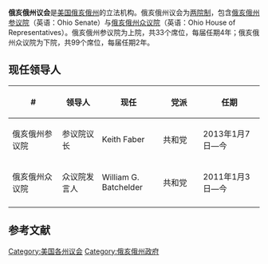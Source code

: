 {{Infobox legislature
 | name              = 俄亥俄州议会
 | coa_pic           = 
 | session_room      = 
 | house_type        =  两院制
 | houses            = [[俄亥俄州参议院|俄亥俄州参议院]] <br />[[俄亥俄州众议院|俄亥俄州众议院]]
 | term_limits       = 
 | new_session       = 
 | leader1_type      = 参议院议长
 | leader1           = [[Keith_Faber|Keith Faber]]
 | party1            = ([[共和黨_(美國)|共和党]])
 | election1         = 2013年1月7日
 | leader2_type      = 众议院发言人
 | leader2           = [[William_G._Batchelder|William G. Batchelder]]
 | party2            = ([[共和黨_(美國)|共和党]])
 | election2         = 2011年1月3日
 | authority         = 
 | members           = 33（参）99（众）
 | last_election1    = 
 | next_election1    = 
 | redistricting     = 
 | political_groups1 = 
 | meeting_place     = 
 | website           = 
}}
'''俄亥俄州议会'''是[[美国|美国]][[俄亥俄州|俄亥俄州]]的立法机构。俄亥俄州议会为[[两院制|两院制]]，包含[[俄亥俄州参议院|俄亥俄州参议院]]（英语：Ohio Senate）与[[俄亥俄州众议院|俄亥俄州众议院]]（英语：Ohio House of Representatives）。俄亥俄州参议院为上院，共33个席位，每届任期4年；俄亥俄州众议院为下院，共99个席位，每届任期2年。

==现任领导人==
{| class="wikitable sortable" style="text-align: center;"
|-
! width="120" | #
! width="90"| 领导人
! width="120"| 现任
! width="90"| 党派
! width="140"| 任期
|- 
| 俄亥俄州参议院 || 参议院议长 || Keith Faber || 共和党 || 2013年1月7日—今
|- 
| 俄亥俄州众议院 || 众议院发言人 || William G. Batchelder || 共和党 || 2011年1月3日—今
|- 
|}

== 参考文献 ==
{{reflist|colwidth=30em}}
{{美国立法机构}}
[[Category:美国各州议会|Category:美国各州议会]]
[[Category:俄亥俄州政府|Category:俄亥俄州政府]]